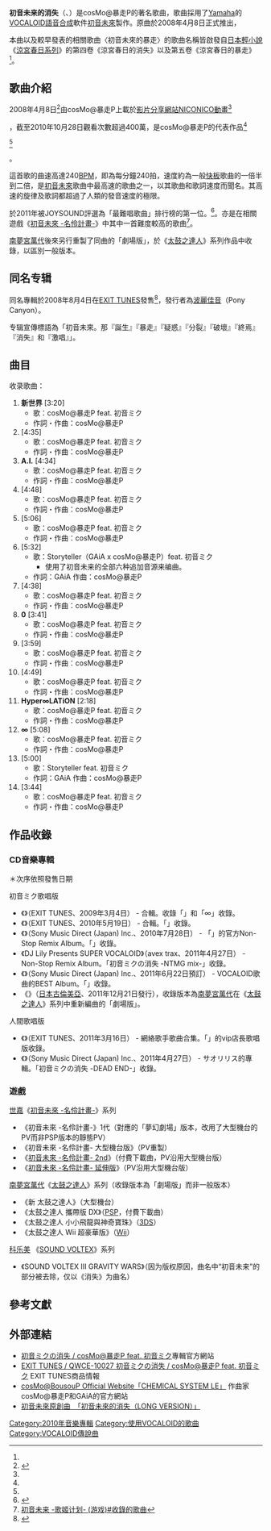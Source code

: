{{otheruses|subject=一首歌曲及其同名专辑|other=初音未來畫像無法搜索的事件|初音未來#初音未來畫像「消失」事件}}

'''初音未来的消失'''（{{Jpn|j=初音ミクの消失|hg=はつねミクのしょうしつ}}、{{lang-en|The Disappearance of Hatsune Miku -DEAD END-}}）是cosMo@暴走P的著名歌曲，歌曲採用了[[Yamaha|Yamaha]]的[[VOCALOID|VOCALOID]][[語音合成|語音合成]]軟件[[初音未來|初音未來]]製作。原曲於2008年4月8日正式推出，

本曲以及較早發表的相關歌曲〈初音未來的暴走〉的歌曲名稱皆啟發自[[日本|日本]][[輕小說|輕小說]]《[[涼宮春日系列|涼宮春日系列]]》的第四卷《涼宮春日的消失》以及第五卷《涼宮春日的暴走》<ref name="animeanime/interview"/>。

== 歌曲介紹 ==

2008年4月8日<ref>{{Cite book<!--|和書-->|year=2009
|title= 降臨！ボーカロイドマル秘名曲大全
|pages= 59頁
|publisher= [[洋泉社|洋泉社]]
|id=ISBN 978-4-86248-418-5}}</ref>由cosMo@暴走P上載於[[影片分享網站|影片分享網站]][[NICONICO動畫|NICONICO動畫]]<ref name="animeanime/interview">{{Cite news 
 |date=2009年7月21日 
 |url=http://animeanime.jp/interview/vocalo1.html 
 |title=初音ミクの暴走のルーツは「らき☆すた」？　　ハイスピードでハイテンションな楽曲でおなじみ、cosMo@暴走Pインタビュー 
 |publisher=アニメアニメジャパン 
 |work=アニメ!アニメ! 
 |accessdate=2010-08-09 
 |deadurl=yes 
 |archiveurl=https://web.archive.org/web/20101226013129/http://www.animeanime.jp/interview/vocalo1.html 
 |archivedate=2010年12月26日 
 }}</ref>，截至2010年10月28日觀看次數超過400萬，是cosMo@暴走P的代表作品<ref name="barks/id=1000063103">{{Cite news
|url=http://www.barks.jp/news/?id=1000063103
|title=cosMo＠暴走P、コンセプトアルバム『初音ミクの消失』リリース
|publisher=ITmedia
|work=BARKS
|date=2010-08-02
|accessdate=2010-08-09
|language=ja
|archive-date=2010-08-04
|archive-url=https://web.archive.org/web/20100804021123/http://www.barks.jp/news/?id=1000063103
|dead-url=no
}}</ref><ref name="barks/id=1000061218">{{Cite news
|date=2010-05-20
|url=http://www.barks.jp/news/?id=1000061218
|title=孤高の天才ボーカロイドP：cosMo＠暴走P、遂にメジャーへ
|publisher=ITmedia
|work=BARKS
|accessdate=2010-08-09
|language=ja
|archive-date=2011-08-18
|archive-url=https://web.archive.org/web/20110818151413/http://www.barks.jp/news/?id=1000061218
|dead-url=no
}}</ref>。

這首歌的曲速高達240[[速度_(音樂)|BPM]]，即為每分鐘240拍，速度約為一般[[快板|快板]]歌曲的一倍半到二倍，是[[初音未來|初音未來]]歌曲中最高速的歌曲之一，以其歌曲和歌詞速度而聞名。其高速的旋律及歌詞都超過了人類的發音速度的極限。

於2011年被JOYSOUND評選為「最難唱歌曲」排行榜的第一位。<ref>{{Cite news|url=http://life.oricon.co.jp/87643/full/|title=難しすぎて歌えない曲、1位は「初音ミクの消失」|publisher=[[オリコン|オリコン]]|newspaper=ORICON STYLE|date=2011-05-13|accessdate=2011-05-13|language=ja|archive-date=2011-05-20|archive-url=https://web.archive.org/web/20110520072351/http://life.oricon.co.jp/87643/full/|dead-url=no}}</ref>。亦是在相關遊戲《[[初音未来_-歌姬计划-_(游戏)|初音未來 -名伶計畫-]]》中其中一首難度較高的歌曲<ref>[[初音未来_-歌姬计划-_(游戏)#收錄的歌曲|初音未来 -歌姬计划- (游戏)#收錄的歌曲]]</ref>。

[[南夢宮萬代|南夢宮萬代]]後來另行重製了同曲的「劇場版」，於《[[太鼓之達人|太鼓之達人]]》系列作品中收錄，以區別一般版本。

== 同名专辑 ==
{{Infobox Album <!-- プロジェクト:楽曲 をご覧ください -->
| Name           = 初音ミクの消失
| Type           = [[錄音室專輯|錄音室專輯]]
| Artist         = cosMo@暴走P feat. [[初音ミク|初音ミク]]
| Released       = 2010年8月4日
| Recorded       = 2010年<br/>{{JPN}}
| Genre          = [[J-POP|J-POP]]
| Length         = 61分12秒
| Label          = EXIT TUNES
| Producer       =
| Reviews        =
| Chart position = * 週間6位<small>（[[Oricon公信榜|Oricon公信榜]]）</small>
* 週間10位<small>Billboard Top Albums</small>
* 2010年8月度月間14位<small>（Oricon公信榜）</small>
| Certification  =
| Last album     = 
| This album     = '''初音ミクの消失'''<br/>（2010年）
| Next album     = 
| Misc           = 
}}

同名專輯於2008年8月4日在[[EXIT_TUNES|EXIT TUNES]]發售<ref>{{Cite web |url=http://www.hatsunemikushoushitsu.com/ |title=存档副本 |accessdate=2011-06-13 |archive-date=2011-06-04 |archive-url=https://web.archive.org/web/20110604010954/http://hatsunemikushoushitsu.com/ |dead-url=no }}</ref>，發行者為[[波麗佳音|波麗佳音]]（Pony Canyon）。

专辑宣傳標語為「初音未來。那『誕生』『暴走』『疑惑』『分裂』『破壞』『終焉』『消失』和『激唱』」。

== 曲目 ==
{{Tracklist
| headline = 《初音ミクの消失》
| all_music = [[cosMo@暴走P|cosMo@暴走P]]
|total_length = 

| title1 = 新世界
| note1 = 
| longnote1 = 
| lyrics1 = cosMo@暴走P
| arranger1 = 
| length1 = 

| title2 = 和初音未来一起玩吧！！
| note2 = 
| longnote2 = 初音ミクとあそぼぅ!!
| lyrics2 = cosMo@暴走P
| arranger2 = 
| length2 = 

| title3 = A.I.
| note3 = 
| longnote3 = 
| lyrics3 = cosMo@暴走P
| arranger3 = 
| length3 = 

| title4 =初音未來的暴走 
| note4 = 
| longnote4 = 
| lyrics4 = cosMo@暴走P
| arranger4 = 
| length4 = 

| title5 = 初音未來的疑惑
| note5 = 
| longnote5 = 
| lyrics5 =cosMo@暴走P
| arranger5 = 
| length5 = 

| title6 = 初音未來的分裂→破坏
| note6 = 
| longnote6 = 
| lyrics6 = GAiA
| arranger6 = 
| length6 = 

| title7 = 再见常识空间
| note7 = 
| longnote7 = cosMo@暴走P
| lyrics7 = 
| arranger7 = 
| length7 = 

| title8 = 0
| note8 = 
| longnote8 =  
| lyrics8 = cosMo@暴走P
| arranger8 = 
| length8 = 

| title9 = 初音未來的结束
| note9 = 
| longnote9 = 
| lyrics9 = cosMo@暴走P
| arranger9 = 
| length9 = 

| title10 = 初音未來的消失
| note10 = 
| longnote10 = 
| lyrics10 = cosMo@暴走P
| arranger10 = 
| length10 = 

| title11 = Hyper∞LATiON
| note11 = 
| longnote11 = 
| lyrics11 = cosMo@暴走P
| arranger11 = 
| length11 = 

| title12 = ∞
| note12 = 
| longnote12 = 
| lyrics12 = cosMo@暴走P
| arranger12 = 
| length12 = 

| title13 = 初音未來的激唱
| note13 = 
| longnote13 = 
| lyrics13 = GAiA
| arranger13 = 
| length13 = 

| title14 = 浅黄色的里程碑
| note14 = 
| longnote14 = 
| lyrics14 = cosMo@暴走P
| arranger14 = 
| length14 = 
}}

收录歌曲：

# '''新世界''' [3:20]
#* 歌：cosMo@暴走P feat. 初音ミク
#* 作詞・作曲：cosMo@暴走P
# '''{{lang|ja|初音ミクとあそぼぅ!!}}''' [4:35]
#* 歌：cosMo@暴走P feat. 初音ミク
#* 作詞・作曲：cosMo@暴走P
# '''A.I.''' [4:34]
#* 歌：cosMo@暴走P feat. 初音ミク
#* 作詞・作曲：cosMo@暴走P
# '''{{lang|ja|初音ミクの暴走}}''' [4:48]
#* 歌：cosMo@暴走P feat. 初音ミク
#* 作詞・作曲：cosMo@暴走P
# '''{{lang|ja|初音ミクの戸惑}}''' [5:06]
#* 歌：cosMo@暴走P feat. 初音ミク
#* 作詞・作曲：cosMo@暴走P
# '''{{lang|ja|初音ミクの分裂→破壊}}''' [5:32]
#* 歌：Storyteller（GAiA x cosMo@暴走P）feat. 初音ミク
#** 使用了初音未来的全部六种追加音源来编曲。
#* 作詞：GAiA 作曲：cosMo@暴走P
# '''{{lang|ja|さよなら常識空間}}''' [4:38]
#* 歌：cosMo@暴走P feat. 初音ミク
#* 作詞・作曲：cosMo@暴走P
# '''0''' [3:41]
#* 歌：cosMo@暴走P feat. 初音ミク
#* 作詞・作曲：cosMo@暴走P
# '''{{lang|ja|初音ミクの終焉}}''' [3:59]
#* 歌：cosMo@暴走P feat. 初音ミク
#* 作詞・作曲：cosMo@暴走P
# '''{{lang|ja|初音ミクの消失}}''' [4:49]
#* 歌：cosMo@暴走P feat. 初音ミク
#* 作詞・作曲：cosMo@暴走P
# '''Hyper∞LATiON''' [2:18]
#* 歌：cosMo@暴走P feat. 初音ミク
#* 作詞・作曲：cosMo@暴走P
# '''∞''' [5:08]
#* 歌：cosMo@暴走P feat. 初音ミク
#* 作詞・作曲：cosMo@暴走P
# '''{{lang|ja|初音ミクの激唱}}''' [5:00]
#* 歌：Storyteller feat. 初音ミク
#* 作詞：GAiA 作曲：cosMo@暴走P
# '''{{lang|ja|浅黄色のマイルストーン}}''' [3:44]
#* 歌：cosMo@暴走P feat. 初音ミク
#* 作詞・作曲：cosMo@暴走P

== 作品收錄 ==

=== CD音樂專輯 ===

＊次序依照發售日期

; 初音ミク歌唱版
*《{{lang|ja|EXIT TUNES PRESENTS Vocarhythm feat.初音ミク}}》（EXIT TUNES、2009年3月4日） - 合輯。收錄「{{lang|ja|初音ミクの消失}}」和「∞」收錄。
*《{{lang|ja|EXIT TUNES PRESENTS Vocalogenesis feat.初音ミク}}》（EXIT TUNES、2010年5月19日） - 合輯。「{{lang|ja|初音ミクの暴走 -Full ver.-}}」收錄。
*《{{lang|ja|初音ミク -Project DIVA- 2nd NONSTOP MIX COLLECTION}}》（Sony Music Direct (Japan) Inc.、2010年7月28日） - 「{{lang|ja|初音ミク -Project DIVA- 2nd}}」的官方Non-Stop Remix Album。「{{lang|ja|初音ミクの激唱（Remixed by サオリリス）}}」收錄。
*《DJ Lily Presents SUPER VOCALOID》（avex trax、2011年4月27日） - Non-Stop Remix Album。「初音ミクの消失 -NTMG mix-」收錄。
*《{{lang|ja|VOCALOID BEST from ニコニコ動画 (あか)}}》（Sony Music Direct (Japan) Inc.、2011年6月22日預訂） - VOCALOID歌曲的BEST Album。「{{lang|ja|初音ミクの消失}}」收錄。
*《{{lang|ja|太鼓の達人 オリジナルサウンドトラック「ドンダフル!」}}》（[[日本古倫美亞|日本古倫美亞]]、2011年12月21日發行），收錄版本為[[南夢宮萬代|南夢宮萬代]]在《[[太鼓之達人|太鼓之達人]]》系列中重新編曲的「劇場版」。

; 人間歌唱版
* 《{{lang|ja|EXIT TUNES PRESENTS 神曲を歌ってみた 4}}》（EXIT TUNES、2011年3月16日） - 網絡歌手歌曲合集。「{{lang|ja|初音ミクの暴走}}」的vip店長歌唱版收錄。
* 《{{lang|ja|サオリリス 歌ってみた 初音ミク}}》（Sony Music Direct (Japan) Inc.、2011年4月27日） - サオリリス的專輯。「初音ミクの消失 -DEAD END-」收錄。

=== 遊戲 ===

;[[世嘉|世嘉]]《[[初音未來_-名伶計畫-系列|初音未來 -名伶計畫-]]》系列
*《初音未來 -名伶計畫-》1代（對應的「夢幻劇場」版本，改用了大型機台的PV而非PSP版本的靜態PV）
*《初音未來 -名伶計畫- 大型機台版》（PV重製）
*《[[初音未來_-名伶計畫-_2nd|初音未來 -名伶計畫- 2nd]]》（付費下載曲，PV沿用大型機台版）
*《[[初音未來_-名伶計畫-_延伸版|初音未來 -名伶計畫- 延伸版]]》（PV沿用大型機台版）

;[[南夢宮萬代|南夢宮萬代]]《[[太鼓之達人|太鼓之達人]]》系列（收錄版本為「劇場版」而非一般版本）
*《新 太鼓之達人》（大型機台）
*《太鼓之達人 攜帶版 DX》（[[PSP|PSP]]，付費下載曲）
*《太鼓之達人 小小飛龍與神奇寶珠》（[[3DS|3DS]]）
*《太鼓之達人 Wii 超豪華版》（[[Wii|Wii]]）

;[[科乐美|科乐美]] 《[[SOUND_VOLTEX|SOUND VOLTEX]]》系列
*《SOUND VOLTEX III GRAVITY WARS》（因为版权原因，曲名中“初音未来”的部分被去除，仅以《消失》为曲名）

== 參考文獻 ==
{{Reflist}}

== 外部連結 ==
*[http://www.hatsunemikushoushitsu.com/ 初音ミクの消失 / cosMo@暴走P feat. 初音ミク]{{Wayback|url=http://www.hatsunemikushoushitsu.com/ |date=20110604010954 }}專輯官方網站
*[http://exittunes.com/cd/exit_tunes/qwce10027.html EXIT TUNES / QWCE-10027 初音ミクの消失 / cosMo@暴走P feat. 初音ミク]{{Wayback|url=http://exittunes.com/cd/exit_tunes/qwce10027.html |date=20110519043109 }} EXIT TUNES商品情報
*[http://chemsys.cc/ cosMo@BousouP Official Website「CHEMICAL SYSTEM LE」]{{Wayback|url=http://chemsys.cc/ |date=20140517101636 }} 作曲家cosMo@暴走P和GAiA的官方網站
*[http://www.nicovideo.jp/watch/sm2937784/ 初音未來原創曲　「初音未來的消失（LONG VERSION）」]{{Wayback|url=http://www.nicovideo.jp/watch/sm2937784/ |date=20141128045935 }}
{{初音未来}}
{{VOCALOID}}

{{DEFAULTSORT:The Disappearance of Hatsune Miku}}

[[Category:2010年音樂專輯|Category:2010年音樂專輯]]
[[Category:使用VOCALOID的歌曲|Category:使用VOCALOID的歌曲]]
[[Category:VOCALOID傳說曲|Category:VOCALOID傳說曲]]